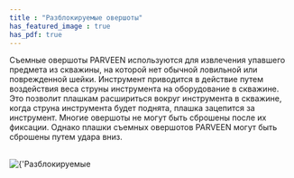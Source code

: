 ```yaml
---
title : "Разблокируемые овершоты"
has_featured_image : true
has_pdf: true
---
```


Съемные овершоты PARVEEN используются для извлечения упавшего предмета из  скважины, на которой нет обычной ловильной или поврежденной шейки. Инструмент приводится в действие путем воздействия веса струны инструмента на оборудование в скважине. Это позволит плашкам расшириться вокруг инструмента в скважине, когда струна инструмента будет поднята, плашка зацепится за инструмент. Многие овершоты не могут быть сброшены после их фиксации. Однако плашки съемных овершотов PARVEEN могут быть сброшены путем удара вниз.

<br />
<Image src={image} alt={'Разблокируемые овершоты'} />
